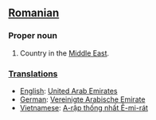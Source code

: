 ==[[Romanian]]==

===Proper noun===

#Country in the [[Middle East]].

===[[Translations]]===
*[[English]]: [[United Arab Emirates]]
*[[German]]: [[Vereinigte Arabische Emirate]]
*[[Vietnamese]]: [[A-rập thống nhất Ê-mi-rát]]